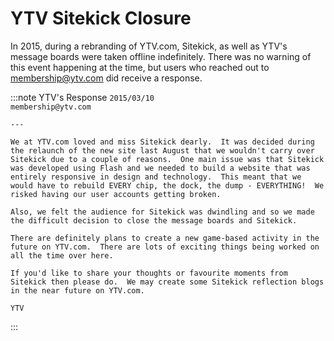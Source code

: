 # YTV Sitekick Closure

In 2015, during a rebranding of YTV.com, Sitekick, as well as YTV's message boards were taken offline indefinitely.  There was no warning of this event happening at the time, but users who reached out to membership@ytv.com did receive a response.

:::note YTV's Response
    ```2015/03/10```<br/>```membership@ytv.com```

    ---

    We at YTV.com loved and miss Sitekick dearly.  It was decided during the relaunch of the new site last August that we wouldn't carry over Sitekick due to a couple of reasons.  One main issue was that Sitekick was developed using Flash and we needed to build a website that was entirely responsive in design and technology.  This meant that we would have to rebuild EVERY chip, the dock, the dump - EVERYTHING!  We risked having our user accounts getting broken.

    Also, we felt the audience for Sitekick was dwindling and so we made the difficult decision to close the message boards and Sitekick.

    There are definitely plans to create a new game-based activity in the future on YTV.com.  There are lots of exciting things being worked on all the time over here.

    If you'd like to share your thoughts or favourite moments from Sitekick then please do.  We may create some Sitekick reflection blogs in the near future on YTV.com.

    YTV
:::